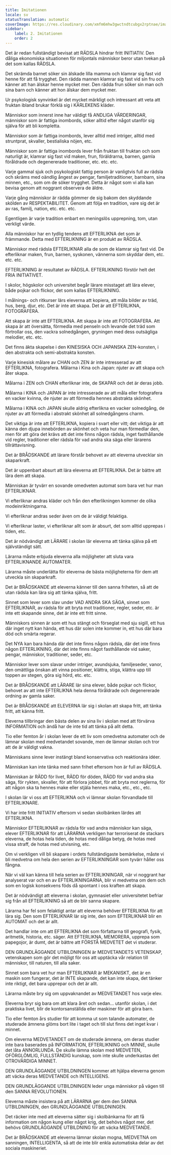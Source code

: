 ```yaml
---
title: Imitationen
locale: sv
statusTranslation: automatic
coverImage: https://res.cloudinary.com/xmfm6mhw3gwctndtcubgx2rptnae/image/upload/v1740337243/small_cover_educacion_fundamental_a051170f1c.webp
sidebar:
    label: 2. Imitationen
    order: 2
---
```

Det är redan fullständigt bevisat att RÄDSLA hindrar fritt INITIATIV. Den dåliga ekonomiska situationen för miljontals människor beror utan tvekan på det som kallas RÄDSLA.

Det skrämda barnet söker sin älskade lilla mamma och klamrar sig fast vid henne för att få trygghet. Den rädda mannen klamrar sig fast vid sin fru och känner att han älskar henne mycket mer. Den rädda frun söker sin man och sina barn och känner att hon älskar dem mycket mer.

Ur psykologisk synvinkel är det mycket märkligt och intressant att veta att fruktan ibland brukar förklä sig i KÄRLEKENS kläder.

Människor som innerst inne har väldigt få ANDLIGA VÄRDERINGAR, människor som är fattiga inombords, söker alltid efter något utanför sig själva för att bli kompletta.

Människor som är fattiga inombords, lever alltid med intriger, alltid med struntprat, skvaller, bestialiska nöjen, etc.

Människor som är fattiga inombords lever från fruktan till fruktan och som naturligt är, klamrar sig fast vid maken, frun, föräldrarna, barnen, gamla föråldrade och degenererade traditioner, etc. etc. etc.

Varje gammal sjuk och psykologiskt fattig person är vanligtvis full av rädsla och skräms med oändlig ångest av pengar, familjetraditioner, barnbarn, sina minnen, etc., som om de söker trygghet. Detta är något som vi alla kan bevisa genom att noggrant observera de äldre.

Varje gång människor är rädda gömmer de sig bakom den skyddande skölden av RESPEKTABILITET. Genom att följa en tradition, vare sig det är av ras, familj, nation, etc. etc. etc.

Egentligen är varje tradition enbart en meningslös upprepning, tom, utan verkligt värde.

Alla människor har en tydlig tendens att EFTERLIKNA det som är främmande. Detta med EFTERLIKNING är en produkt av RÄDSLA.

Människor med rädsla EFTERLIKNAR alla de som de klamrar sig fast vid. De efterliknar maken, frun, barnen, syskonen, vännerna som skyddar dem, etc. etc. etc.

EFTERLIKNING är resultatet av RÄDSLA. EFTERLIKNING förstör helt det FRIA INITIATIVET.

I skolor, högskolor och universitet begår lärare misstaget att lära elever, både pojkar och flickor, det som kallas EFTERLIKNING.

I målnings- och ritkurser lärs eleverna att kopiera, att måla bilder av träd, hus, berg, djur, etc. Det är inte att skapa. Det är att EFTERLIKNA, FOTOGRAFERA.

Att skapa är inte att EFTERLIKNA. Att skapa är inte att FOTOGRAFERA. Att skapa är att översätta, förmedla med penseln och levande det träd som förtrollar oss, den vackra solnedgången, gryningen med dess outsägliga melodier, etc. etc.

Det finns äkta skapelse i den KINESISKA OCH JAPANSKA ZEN-konsten, i den abstrakta och semi-abstrakta konsten.

Varje kinesisk målare av CHAN och ZEN är inte intresserad av att EFTERLIKNA, fotografera. Målarna i Kina och Japan: njuter av att skapa och åter skapa.

Målarna i ZEN och CHAN efterliknar inte, de SKAPAR och det är deras jobb.

Målarna i KINA och JAPAN är inte intresserade av att måla eller fotografera en vacker kvinna, de njuter av att förmedla hennes abstrakta skönhet.

Målarna i KINA och JAPAN skulle aldrig efterlikna en vacker solnedgång, de njuter av att förmedla i abstrakt skönhet all solnedgångens charm.

Det viktiga är inte att EFTERLIKNA, kopiera i svart eller vitt; det viktiga är att känna den djupa innebörden av skönhet och veta hur man förmedlar den, men för att göra det krävs att det inte finns någon rädsla, inget fasthållande vid regler, traditioner eller rädsla för vad andra ska säga eller lärarens tillrättavisning.

Det är BRÅDSKANDE att lärare förstår behovet av att eleverna utvecklar sin skaparkraft.

Det är uppenbart absurt att lära eleverna att EFTERLIKNA. Det är bättre att lära dem att skapa.

Människan är tyvärr en sovande omedveten automat som bara vet hur man EFTERLIKNAR.

Vi efterliknar andras kläder och från den efterlikningen kommer de olika modeinriktningarna.

Vi efterliknar andras seder även om de är väldigt felaktiga.

Vi efterliknar laster, vi efterliknar allt som är absurt, det som alltid upprepas i tiden, etc.

Det är nödvändigt att LÄRARE i skolan lär eleverna att tänka själva på ett självständigt sätt.

Lärarna måste erbjuda eleverna alla möjligheter att sluta vara EFTERLIKNANDE AUTOMATER.

Lärarna måste underlätta för eleverna de bästa möjligheterna för dem att utveckla sin skaparkraft.

Det är BRÅDSKANDE att eleverna känner till den sanna friheten, så att de utan rädsla kan lära sig att tänka själva, fritt.

Sinnet som lever som slav under VAD ANDRA SKA SÄGA, sinnet som EFTERLIKNAR, av rädsla för att bryta mot traditioner, regler, seder, etc. är inte ett skapande sinne, det är inte ett fritt sinne.

Människors sinnen är som ett hus stängt och förseglat med sju sigill, ett hus där inget nytt kan hända, ett hus där solen inte kommer in, ett hus där bara död och smärta regerar.

Det NYA kan bara hända där det inte finns någon rädsla, där det inte finns någon EFTERLIKNING, där det inte finns något fasthållande vid saker, pengar, människor, traditioner, seder, etc.

Människor lever som slavar under intriger, avundsjuka, familjeseder, vanor, den omättliga önskan att vinna positioner, klättra, stiga, klättra upp till toppen av stegen, göra sig hörd, etc. etc.

Det är BRÅDSKANDE att LÄRARE lär sina elever, både pojkar och flickor, behovet av att inte EFTERLIKNA hela denna föråldrade och degenererade ordning av gamla saker.

Det är BRÅDSKANDE att ELEVERNA lär sig i skolan att skapa fritt, att tänka fritt, att känna fritt.

Eleverna tillbringar den bästa delen av sina liv i skolan med att förvärva INFORMATION och ändå har de inte tid att tänka på allt detta.

Tio eller femton år i skolan lever de ett liv som omedvetna automater och de lämnar skolan med medvetandet sovande, men de lämnar skolan och tror att de är väldigt vakna.

Människans sinne lever instängt bland konservativa och reaktionära idéer.

Människan kan inte tänka med sann frihet eftersom hon är full av RÄDSLA.

Människan är RÄDD för livet, RÄDD för döden, RÄDD för vad andra ska säga, för rykten, skvaller, för att förlora jobbet, för att bryta mot reglerna, för att någon ska ta hennes make eller stjäla hennes maka, etc., etc., etc.

I skolan lär vi oss att EFTERLIKNA och vi lämnar skolan förvandlade till EFTERLIKNARE.

Vi har inte fritt INITIATIV eftersom vi sedan skolbänken lärdes att EFTERLIKNA.

Människor EFTERLIKNAR av rädsla för vad andra människor kan säga, elever EFTERLIKNAR för att LÄRARNA verkligen har terroriserat de stackars eleverna, de hotas hela tiden, de hotas med dåliga betyg, de hotas med vissa straff, de hotas med utvisning, etc.

Om vi verkligen vill bli skapare i ordets fullständigaste bemärkelse, måste vi bli medvetna om hela den serien av EFTERLIKNINGAR som tyvärr håller oss fångna.

När vi väl kan känna till hela serien av EFTERLIKNINGAR, när vi noggrant har analyserat var och en av EFTERLIKNINGARNA, blir vi medvetna om dem och som en logisk konsekvens föds då spontant i oss kraften att skapa.

Det är nödvändigt att eleverna i skolan, gymnasiet eller universitetet befriar sig från all EFTERLIKNING så att de blir sanna skapare.

Lärarna har fel som felaktigt antar att eleverna behöver EFTERLIKNA för att lära sig. Den som EFTERLIKNAR lär sig inte, den som EFTERLIKNAR blir en AUTOMAT och det är allt.

Det handlar inte om att EFTERLIKNA det som författarna till geografi, fysik, aritmetik, historia, etc. säger. Att EFTERLIKNA, MEMORERA, upprepa som papegojor, är dumt, det är bättre att FÖRSTÅ MEDVETET det vi studerar.

DEN GRUNDLÄGGANDE UTBILDNINGEN är MEDVETANDETS VETENSKAP, vetenskapen som gör det möjligt för oss att upptäcka vår relation till människor, till naturen, till alla saker.

Sinnet som bara vet hur man EFTERLIKNAR är MEKANISKT, det är en maskin som fungerar, det är INTE skapande, det kan inte skapa, det tänker inte riktigt, det bara upprepar och det är allt.

Lärarna måste bry sig om uppvaknandet av MEDVETANDET hos varje elev.

Eleverna bryr sig bara om att klara året och sedan... utanför skolan, i det praktiska livet, blir de kontorsanställda eller maskiner för att göra barn.

Tio eller femton års studier för att komma ut som talande automater, de studerade ämnena glöms bort lite i taget och till slut finns det inget kvar i minnet.

Om eleverna MEDVETANDET om de studerade ämnena, om deras studier inte bara baserades på INFORMATION, EFTERLIKNING och MINNE, skulle det låta ANNORLUNDA. De skulle lämna skolan med MEDVETEN, OFÖRGLÖMLIG, FULLSTÄNDIG kunskap, som inte skulle underkastas det OTROVÄRDIGA MINNET.

DEN GRUNDLÄGGANDE UTBILDNINGEN kommer att hjälpa eleverna genom att väcka deras MEDVETANDE och INTELLIGENS.

DEN GRUNDLÄGGANDE UTBILDNINGEN leder unga människor på vägen till den SANNA REVOLUTIONEN.

Eleverna måste insistera på att LÄRARNA ger dem den SANNA UTBILDNINGEN, den GRUNDLÄGGANDE UTBILDNINGEN.

Det räcker inte med att eleverna sätter sig i skolbänkarna för att få information om någon kung eller något krig, det behövs något mer, det behövs GRUNDLÄGGANDE UTBILDNING för att väcka MEDVETANDE.

Det är BRÅDSKANDE att eleverna lämnar skolan mogna, MEDVETNA om sanningen, INTELLIGENTA, så att de inte blir enkla automatiska delar av det sociala maskineriet.

